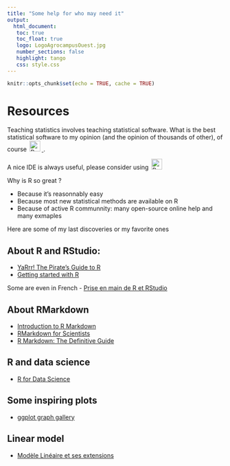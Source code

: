 ```yaml
---
title: "Some help for who may need it"
output: 
  html_document:
   toc: true
   toc_float: true
   logo: LogoAgrocampusOuest.jpg
   number_sections: false
   highlight: tango
   css: style.css
---
```




```r
knitr::opts_chunk$set(echo = TRUE, cache = TRUE)
```






# Resources

Teaching statistics involves teaching statistical software. What is the best statistical software to my opinion (and the opinion of thousands of other), of course <a href='https://cran.r-project.org/'> <img src="img/R.jpeg" hspace = "3"  alt="R" width="25px"> </img> </a>. 

A nice IDE is always useful, please consider using   <a href='https://www.rstudio.com/'> <img src="img/Rstudio.jpeg" hspace = "3"  alt="R" width="25px"> </img> </a>


Why is R so great ?

- Because it's reasonnably easy
- Because most new statistical methods are available on R
- Because of active R communnity: many open-source online help and many exmaples

Here are some of my last discoveries or my favorite ones

## About R and RStudio:
- [YaRrr! The Pirate’s Guide to R](https://bookdown.org/ndphillips/YaRrr/)
- [Getting started with R](https://www.middleprofessor.com/files/lab/getting_started_with_r)

Some are even in French
- [Prise en main de R et RStudio](http://beginr.u-bordeaux.fr/part1-prise_en_main_R.html)


## About RMarkdown 

- [Introduction to R Markdown](https://m-clark.github.io/Introduction-to-Rmarkdown/)
- [RMarkdown for Scientists](https://rmd4sci.njtierney.com/)
- [R Markdown: The Definitive Guide](https://bookdown.org/yihui/rmarkdown/)


## R and data science
- [R for Data Science](https://r4ds.had.co.nz/)


## Some inspiring plots 
- [ggplot graph gallery](https://www.r-graph-gallery.com/portfolio/ggplot2-package/)


## Linear model 
- [Modèle Linéaire et ses extensions ](MesPapiers/2012_ModeleLineaireEt_Extensions.pdf)



